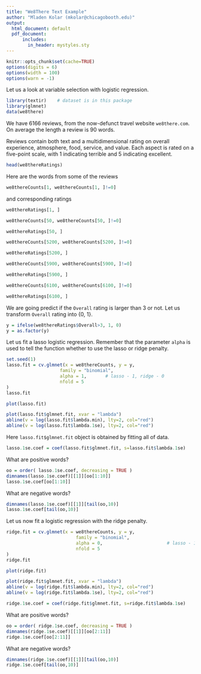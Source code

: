 ```yaml
---
title: "We8There Text Example"
author: "Mladen Kolar (mkolar@chicagobooth.edu)"
output: 
  html_document: default
  pdf_document: 
      includes:
        in_header: mystyles.sty
---
```


```r
knitr::opts_chunk$set(cache=TRUE)
options(digits = 6)
options(width = 100)
options(warn = -1)
```

Let us a look at variable selection with logistic regression.

```r
library(textir)    # dataset is in this package
library(glmnet)
data(we8there)
```

We have 6166 reviews, from the now-defunct travel website `we8there.com`. 
On average the length a review is 90 words.

Reviews contain both text and a multidimensional rating on overall experience, 
atmosphere, food, service, and value. Each aspect is rated on
a five-point scale, with 1 indicating terrible and 5 indicating
excellent.

```r
head(we8thereRatings)
```


Here are the words from some of the reviews
```r
we8thereCounts[1, we8thereCounts[1, ]!=0]
```
and corresponding ratings
```r
we8thereRatings[1, ]
```

```r
we8thereCounts[50, we8thereCounts[50, ]!=0]
```

```r
we8thereRatings[50, ]
```


```r
we8thereCounts[5200, we8thereCounts[5200, ]!=0]
```

```r
we8thereRatings[5200, ]
```

```r
we8thereCounts[5900, we8thereCounts[5900, ]!=0]
```

```r
we8thereRatings[5900, ]
```


```r
we8thereCounts[6100, we8thereCounts[6100, ]!=0]
```

```r
we8thereRatings[6100, ]
```




We are going predict if the `Overall` rating is larger than 3 or not. 
Let us transform `Overall` rating into {0, 1}.

```r
y = ifelse(we8thereRatings$Overall>3, 1, 0)
y = as.factor(y)
```

Let us fit a lasso logistic regression.
Remember that the parameter `alpha` is used to 
tell the function whether to use the lasso or ridge penalty.
```r
set.seed(1)
lasso.fit = cv.glmnet(x = we8thereCounts, y = y, 
                    family = "binomial",
                    alpha = 1,       # lasso - 1, ridge - 0                 
                    nfold = 5
)
lasso.fit
```

```r
plot(lasso.fit)
```

```r
plot(lasso.fit$glmnet.fit, xvar = "lambda")
abline(v = log(lasso.fit$lambda.min), lty=2, col="red")
abline(v = log(lasso.fit$lambda.1se), lty=2, col="red")
```

Here  `lasso.fit$glmnet.fit` object is obtained by fitting all of data.
```r
lasso.1se.coef = coef(lasso.fit$glmnet.fit, s=lasso.fit$lambda.1se)
```

What are positive words?
```r
oo = order( lasso.1se.coef, decreasing = TRUE )
dimnames(lasso.1se.coef)[[1]][oo[1:10]]
lasso.1se.coef[oo[1:10]]
```

What are negative words?
```r
dimnames(lasso.1se.coef)[[1]][tail(oo,10)]
lasso.1se.coef[tail(oo,10)]
```










Let us now fit a logistic regression with the ridge penalty.


```r
ridge.fit = cv.glmnet(x = we8thereCounts, y = y, 
                          family = "binomial",
                          alpha = 0,                        # lasso - 1, ridge - 0
                          nfold = 5
)
ridge.fit
```

```r
plot(ridge.fit)
```

```r
plot(ridge.fit$glmnet.fit, xvar = "lambda")
abline(v = log(ridge.fit$lambda.min), lty=2, col="red")
abline(v = log(ridge.fit$lambda.1se), lty=2, col="red")
```

```r
ridge.1se.coef = coef(ridge.fit$glmnet.fit, s=ridge.fit$lambda.1se)
```




What are positive words?
```r
oo = order( ridge.1se.coef, decreasing = TRUE )
dimnames(ridge.1se.coef)[[1]][oo[2:11]]
ridge.1se.coef[oo[2:11]]
```

What are negative words?
```r
dimnames(ridge.1se.coef)[[1]][tail(oo,10)]
ridge.1se.coef[tail(oo,10)]
```